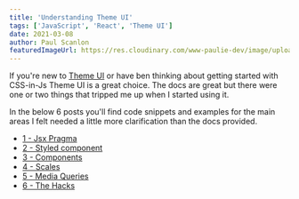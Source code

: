 ```yaml
---
title: 'Understanding Theme UI'
tags: ['JavaScript', 'React', 'Theme UI']
date: 2021-03-08
author: Paul Scanlon
featuredImageUrl: https://res.cloudinary.com/www-paulie-dev/image/upload/v1615117953/paulie.dev/2021/03/understanding-theme-ui_zkiive.jpg
---
```


If you're new to [Theme UI](https://theme-ui.com/getting-started) or have ben thinking about getting started with
CSS-in-Js Theme UI is a great choice. The docs are great but there were one or two things that tripped me up when I
started using it.

In the below 6 posts you'll find code snippets and examples for the main areas I felt needed a little more clarification
than the docs provided.

- [1 - Jsx Pragma](/posts/2021/01/theme-ui-alpha-1/)
- [2 - Styled component](/posts/2021/01/theme-ui-alpha-2/)
- [3 - Components](/posts/2021/01/theme-ui-alpha-3/)
- [4 - Scales](/posts/2021/01/theme-ui-alpha-4/)
- [5 - Media Queries](/posts/2021/02/theme-ui-alpha-5/)
- [6 - The Hacks](/posts/2021/02/theme-ui-alpha-6/)
